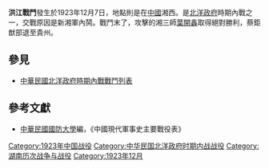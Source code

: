 {{vfd|hgfdhgfs|date=2022/06/27}}
{{Infobox Military Conflict|
campaign=|
image=|
caption=|
conflict=洪江戰鬥|
date=1923年12月7日|
place=[[中國|中國]]湘西|
result=取得湖南大部分據點的趙恒惕部想收編蔡鉅猷部，蔡拒絕。雙方激戰於洪口，12月31日蔡退至貴州|
combatant1=湘軍趙恒惕部3師|
combatant2=湘軍蔡鉅猷部| 
commander1=湘三師[[葉開鑫|葉開鑫]]|
commander2=[[蔡鉅猷|蔡鉅猷]]|
strength1=萬餘|
strength2=萬餘|
casualties1=|
casualties2=|
}}
'''洪江戰鬥'''發生於1923年12月7日，地點則是在[[中國|中國]]湘西。是[[北洋政府|北洋政府]]時期內戰之一，交戰原因是新湘軍內鬨。戰鬥末了，攻擊的湘三師[[葉開鑫|葉開鑫]]取得絕對勝利，蔡鉅猷部退至貴州。
==參見==
*[[中華民國北洋政府時期內戰戰鬥列表|中華民國北洋政府時期內戰戰鬥列表]]
==參考文獻==
*[[中華民國|中華民國]][[國防大學_(臺灣)|國防大學]]編，《中國現代軍事史主要戰役表》
{{start box}}
{{War-before|[[常穗戰鬥_(北洋政府時期)|常穗戰鬥 (北洋政府時期)]]}}
{{s-title|[[北洋政府|北洋政府]]內戰}}
{{War-after|[[芷江戰鬥_(北洋政府時期)|芷江戰鬥 (北洋政府時期)]]}}
{{end box}}

[[Category:1923年中国战役|Category:1923年中国战役]]
[[Category:中华民国北洋政府时期内战战役|Category:中华民国北洋政府时期内战战役]]
[[Category:湖南历次战争与战役|Category:湖南历次战争与战役]]
[[Category:1923年12月|Category:1923年12月]]